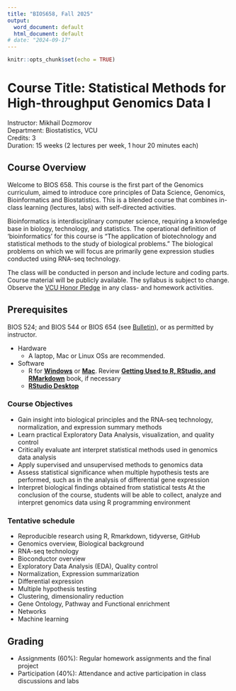 ```yaml
---
title: "BIOS658, Fall 2025"
output:
  word_document: default
  html_document: default
# date: "2024-09-17"
---
```


```r
knitr::opts_chunk$set(echo = TRUE)
```

# Course Title: Statistical Methods for High-throughput Genomics Data I

Instructor: Mikhail Dozmorov  
Department: Biostatistics, VCU  
Credits: 3   
Duration: 15 weeks (2 lectures per week, 1 hour 20 minutes each)

## Course Overview

<!-- This course introduces deep learning concepts using R, with hands-on exercises. The focus will be on implementing deep learning models and exploring various architectures using the "Deep Learning with R" textbook by François Chollet and J. J. Allaire. The course will cover both foundational and advanced topics in deep learning, including computer vision, natural language processing, and generative models. -->

Welcome to BIOS 658. This course is the first part of the Genomics curriculum, aimed to introduce core principles of Data Science, Genomics, Bioinformatics and Biostatistics. This is a blended course that combines in-class learning (lectures, labs) with self-directed activities.

Bioinformatics is interdisciplinary computer science, requiring a knowledge base in biology, technology, and statistics. The operational definition of ‘bioinformatics’ for this course is "The application of biotechnology and statistical methods to the study of biological problems." The biological problems on which we will focus are primarily gene expression studies conducted using RNA-seq technology.

The class will be conducted in person and include lecture and coding parts. Course material will be publicly available. The syllabus is subject to change. Observe the [VCU Honor Pledge](https://students.vcu.edu/studentconduct/vcu-honor-system/academic-misconduct-/honor-pledge/) in any class- and homework activities.

## Prerequisites

BIOS 524; and BIOS 544 or BIOS 654 (see [Bulletin](https://bulletin.vcu.edu/azcourses/bios/)), or as permitted by instructor. 

<!--- Book
    - [**Deep learning with R**](https://www.manning.com/books/deep-learning-with-r-second-edition) by François Chollet (the creator of Keras) with J. J. Allaire (the founder of RStudio and the author of the R interfaces to Keras and TensorFlow) -->

<!--    - [The Deep Learning textbook](https://www.deeplearningbook.org/) by Ian Goodfellow, Yoshua Bengio and Aaron Courville
    - [MIT Introduction to Deep Learning | 6.S191](https://www.youtube.com/watch?v=njKP3FqW3Sk&list=PLtBw6njQRU-rwp5__7C0oIVt26ZgjG9NI) - MIT video course by Alexander Amini, Ava Soleimani, and guests. Dense and informative ~45min lectures covering various topics of deep learning. [introtodeeplearning.com](http://introtodeeplearning.com/) - course web site with slides, video, and other material
    - [Machine learning and deep learning resources](https://github.com/mdozmorov/MachineLearning_notes) - a collection of references for further studies
- Code
    - [**R notebooks for the code samples of the book "Deep Learning with R"**](https://github.com/jjallaire/deep-learning-with-r-notebooks) and the [second edition code](https://github.com/t-kalinowski/deep-learning-with-R-2nd-edition-code)
    - [Deep Learning with Keras and TensorFlow in R Workflow](https://github.com/rstudio-conf-2020/dl-keras-tf) - RStudio Conference 2020 workshop by Brad Boehmke
-->

<!--- Skills
    - Working knowledge of R, familiarity with RStudio programming environment, command line, GitHub (BIOS524)
    - Basic linear algebra: vectors, matrices, determinants
    - Simple calculus: derivatives, integrals, gradients
    - Some probability theory: probability, random variables, distributions
    - Basic statistics knowledge: descriptive statistics, estimators.
    - (Linear) modeling
-->

- Hardware
    - A laptop, Mac or Linux OSs are recommended.

- Software
    - R for [**Windows**](http://cran.r-project.org/bin/windows/base/) or [**Mac**](http://cran.r-project.org/bin/macosx/). Review [**Getting Used to R, RStudio, and RMarkdown**](https://ismayc.github.io/rbasics-book/) book, if necessary
    - [**RStudio Desktop**](https://www.rstudio.com/products/rstudio/download/)

<!--    - [**Git**](https://git-scm.com/downloads)
    - A text editor ([**Notepad++**](https://notepad-plus-plus.org/) on Windows, or [**Sublime text**](https://www.sublimetext.com/) on any platform)
    - Optional: Docker for [**Windows**](https://hub.docker.com/editions/community/docker-ce-desktop-windows/) or [**Mac**](https://hub.docker.com/editions/community/docker-ce-desktop-mac/) is recommended
    - Windows only: [**Git Bash**](https://git-for-windows.github.io/) or [**Cygwin**](http://www.cygwin.com/)
    - Windows only: [**Rtools**](https://cran.r-project.org/bin/windows/Rtools/)
    - [**Windows-specific instructions on installing Keras and TensorFlow**](tensorflow.html)
-->

### Course Objectives

* Gain insight into biological principles and the RNA-seq technology, normalization, and expression summary methods
* Learn practical Exploratory Data Analysis, visualization, and quality control
* Critically evaluate ant interpret statistical methods used in genomics data analysis
* Apply supervised and unsupervised methods to genomics data
* Assess statistical significance when multiple hypothesis tests are performed, such as in the analysis of differential gene expression
* Interpret biological findings obtained from statistical tests
At the conclusion of the course, students will be able to collect, analyze and interpret genomics data using R programming environment

### Tentative schedule 

- Reproducible research using R, Rmarkdown, tidyverse, GitHub
- Genomics overview, Biological background
- RNA-seq technology
- Bioconductor overview
- Exploratory Data Analysis (EDA), Quality control
- Normalization, Expression summarization
- Differential expression
- Multiple hypothesis testing
- Clustering, dimensionaliry reduction
- Gene Ontology, Pathway and Functional enrichment
- Networks
- Machine learning

## Grading

- Assignments (60%): Regular homework assignments and the final project
- Participation (40%): Attendance and active participation in class discussions and labs
